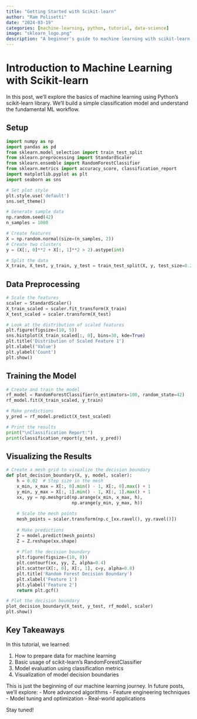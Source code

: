 ```yaml
---
title: "Getting Started with Scikit-learn"
author: "Ram Polisetti"
date: "2024-03-19"
categories: [machine-learning, python, tutorial, data-science]
image: "sklearn_logo.png"
description: "A beginner's guide to machine learning with scikit-learn, covering basic concepts and implementing your first ML model."
---
```


# Introduction to Machine Learning with Scikit-learn

In this post, we'll explore the basics of machine learning using Python's scikit-learn library. We'll build a simple classification model and understand the fundamental ML workflow.

## Setup

```python
import numpy as np
import pandas as pd
from sklearn.model_selection import train_test_split
from sklearn.preprocessing import StandardScaler
from sklearn.ensemble import RandomForestClassifier
from sklearn.metrics import accuracy_score, classification_report
import matplotlib.pyplot as plt
import seaborn as sns

# Set plot style
plt.style.use('default')
sns.set_theme()

# Generate sample data
np.random.seed(42)
n_samples = 1000

# Create features
X = np.random.normal(size=(n_samples, 2))
# Create two clusters
y = (X[:, 0]**2 + X[:, 1]**2 > 2).astype(int)

# Split the data
X_train, X_test, y_train, y_test = train_test_split(X, y, test_size=0.2, random_state=42)
```

## Data Preprocessing

```python
# Scale the features
scaler = StandardScaler()
X_train_scaled = scaler.fit_transform(X_train)
X_test_scaled = scaler.transform(X_test)

# Look at the distribution of scaled features
plt.figure(figsize=(10, 5))
sns.histplot(X_train_scaled[:, 0], bins=30, kde=True)
plt.title('Distribution of Scaled Feature 1')
plt.xlabel('Value')
plt.ylabel('Count')
plt.show()
```

## Training the Model

```python
# Create and train the model
rf_model = RandomForestClassifier(n_estimators=100, random_state=42)
rf_model.fit(X_train_scaled, y_train)

# Make predictions
y_pred = rf_model.predict(X_test_scaled)

# Print the results
print("\nClassification Report:")
print(classification_report(y_test, y_pred))
```

## Visualizing the Results

```python
# Create a mesh grid to visualize the decision boundary
def plot_decision_boundary(X, y, model, scaler):
    h = 0.02  # Step size in the mesh
    x_min, x_max = X[:, 0].min() - 1, X[:, 0].max() + 1
    y_min, y_max = X[:, 1].min() - 1, X[:, 1].max() + 1
    xx, yy = np.meshgrid(np.arange(x_min, x_max, h),
                         np.arange(y_min, y_max, h))
    
    # Scale the mesh points
    mesh_points = scaler.transform(np.c_[xx.ravel(), yy.ravel()])
    
    # Make predictions
    Z = model.predict(mesh_points)
    Z = Z.reshape(xx.shape)
    
    # Plot the decision boundary
    plt.figure(figsize=(10, 8))
    plt.contourf(xx, yy, Z, alpha=0.4)
    plt.scatter(X[:, 0], X[:, 1], c=y, alpha=0.8)
    plt.title('Random Forest Decision Boundary')
    plt.xlabel('Feature 1')
    plt.ylabel('Feature 2')
    return plt.gcf()

# Plot the decision boundary
plot_decision_boundary(X_test, y_test, rf_model, scaler)
plt.show()
```

## Key Takeaways

In this tutorial, we learned:

1. How to prepare data for machine learning
2. Basic usage of scikit-learn's RandomForestClassifier
3. Model evaluation using classification metrics
4. Visualization of model decision boundaries

This is just the beginning of our machine learning journey. In future posts, we'll explore:
- More advanced algorithms
- Feature engineering techniques
- Model tuning and optimization
- Real-world applications

Stay tuned!
